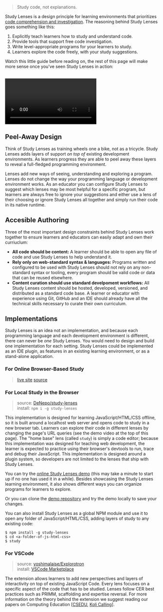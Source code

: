 > Study code, not explanations.

Study Lenses is a design principle for learning environments that prioritizes [code comprehension and investigation](./curriculum-design/prismm.mdx). The reasoning behind Study Lenses goes something like this:

1. Explicitly teach learners how to study and understand code.
2. Provide tools that support free code investigation.
3. Write level-appropriate programs for your learners to study.
4. Learners explore the code freely, with your study suggestions.

Watch this little guide before reading on, the rest of this page will make more sense once you've seen Study Lenses in action:

<br />

<video controls>

<source src="/study-lenses-guide.mp4" type="video/mp4"></source>

<a href="/study-lenses-guide.mp4">Download the Guide</a>

</video>

## Peel-Away Design

Think of Study Lenses as training wheels one a bike, not as a tricycle. Study Lenses adds layers of support _on top of_ existing development environments. As learners progress they are able to peel away these layers to reveal a full-fledged programming environment.

Lenses add new ways of seeing, understanding and exploring a program. Lenses do not change the way your programming language or development environment works. As an educator you can configure Study Lenses to suggest which lenses may be most helpful for a specific program, but learners are always free to ignore your suggestions and either use a lens of their choosing or ignore Study Lenses all together and simply run their code in its native runtime.

## Accesible Authoring

Three of the most important design constraints behind Study Lenses work together to ensure learners and educators can easily adapt and own their curriuclum:

- **All code should be content:** A learner should be able to open any file of code and use Study Lenses to help understand it.
- **Rely only on web-standard syntax & languages:** Programs written and configured to be used with Study Lenses should not rely on any non-standard syntax or tooling, every program should be valid code or data that can be reused elsewhere.
- **Content curation should use standard develpoment workflows:** All Study Lenses content should be hosted, developed, versioned, and distributed as a standard code base. A learner or educator with experience using Git, GitHub and an IDE should already have all the technical skills necessary to curate their own curriculum.

## Implementations

Study Lenses is an idea not an implementation, and because each programming language and each development environment is different, there can never be _one_ Study Lenses. You would need to design and build one implementation for each setting. Study Lenses could be implemented as an IDE plugin, as features in an existing learning environment, or as a stand-alone application.

### For Online Browser-Based Study

> [live site](https://study-lenses.evancole.be/demo)
> [source](https://github.com/colevandersWands/study-lenses)

### For Local Study in the Browser 

> source: [DeNepo/study-lenses](https://github.com/DeNepo/study-lenses) <br/>
> install: `npm i -g study-lenses`

This implementation is designed for learning JavaScript/HTML/CSS offline, so it is built around a localhost web server and opens code to study in a new browser tab. Learners can explore their code in different lenses by changing the page's URL queries (see the demo video at the top of this page). The "home base" lens (called `study`) is simply a code editor; because this implementation was designed for teaching web development, the learner is expected to practice using their browser's devtools to run, trace and debug their JavaScript. This implementation is designed around a plugin system, so developers are not limited to the lenses that ship with Study Lenses.

You can try the [online Study Lenses demo](https://study-lenses-demo.onrender.com/?--defaults) (this may take a minute to start up if no one has used it in a while). Besides showcasing the Study Lenses learning environment, it also shows different ways you can organize programs for learners to explore.

Or you can clone the [demo repository](https://github.com/colevandersWands/study-lenses-demo) and try the demo locally to save your changes.

You can also install Study Lenses as a global NPM module and use it to open any folder of JavaScript/HTML/CSS, adding layers of study to any existing code:

```
$ npm install -g study-lenses
$ cd <a-folder-of-js-html-css>
$ study
```

### For VSCode

> source: [yoshimalaise/Explorotron](https://github.com/yoshimalaise/Explorotron) <br/>
> install: [VSCode Marketplace](https://marketplace.visualstudio.com/items?itemName=YoshiMalaise.explorotron&ssr=false#qna)

The extension allows learners to add new perspectives and layers of interactivity on top of existing JavaScript Code. Every lens focuses on a specific aspect of the code that has to be studied. Lenses follow CER best practices such as PRIMM, scaffolding and expertise reversal. For more information on the theory behind the extension we suggest reading our papers on Computing Education [[CSEDU](https://cris.vub.be/ws/portalfiles/portal/94803453/malaise_CSEDU2023.pdf), [Koli Calling](https://wise.vub.ac.be/publication/explorotron-ide-extension-guided-and-independent-code-exploration-and-learning)].
